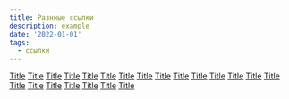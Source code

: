 ```yaml
---
title: Разнные ссылки
description: example
date: '2022-01-01'
tags:
  - ссылки
---
```


[Title](https://github.com/palikhov/CnM_streets-of-waterdeep)
[Title](https://github.com/palikhov/CnM_5e_core)
[Title](https://github.com/palikhov/CnM-Roll20-resources)
[Title](https://github.com/palikhov/palant-core-published)
[Title](https://github.com/palikhov/CnM_000_Palant_RPG_Core)
[Title](https://palikhov.github.io/srd-dnd-5e-ru/)
[Title](https://github.com/palikhov/srd-dnd-5e-ru)
[Title](https://palikhov.github.io/e5e/)
[Title](https://palikhov.github.io/)
[Title](https://github.com/palikhov/roll20-dnd-5e-macros)
[Title](https://github.com/palikhov/CnM-Homebrewery)
[Title](https://github.com/palikhov/Homebrewery-Assets6)
[Title](https://github.com/palikhov/Homebrewer-Custom-Font)
[Title](https://github.com/palikhov/HOMEBREWERY-ASSETS5)
[Title](https://github.com/palikhov/e5e.srd)
[Title](https://github.com/palikhov/homebrewery-theme)
[Title](https://github.com/palikhov/homebrewery-CSS-Stylesheets-N-Scripts)
[Title](https://github.com/palikhov/DrT_map_slicer)
[Title](https://github.com/palikhov/HomebreweryStyles)
[Title](https://github.com/palikhov/homebrewery-fonts)
[Title](https://github.com/palikhov/downtime_and_demesnes_5e)
[Title](https://github.com/palikhov/DnD-Card-Generator)
